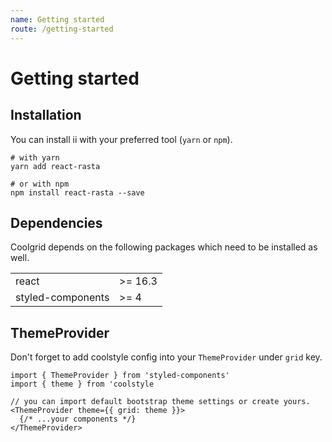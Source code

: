 ```yaml
---
name: Getting started
route: /getting-started
---
```


# Getting started

## Installation

You can install ii with your preferred tool (`yarn` or `npm`).

```
# with yarn
yarn add react-rasta

# or with npm
npm install react-rasta --save
```

## Dependencies

Coolgrid depends on the following packages which need to be installed as well.

|                   |         |
| ----------------- | ------- |
| react             | >= 16.3 |
| styled-components | >= 4    |

## ThemeProvider

Don't forget to add coolstyle config into your `ThemeProvider` under `grid` key.

```
import { ThemeProvider } from 'styled-components'
import { theme } from 'coolstyle

// you can import default bootstrap theme settings or create yours.
<ThemeProvider theme={{ grid: theme }}>
  {/* ...your components */}
</ThemeProvider>
```
